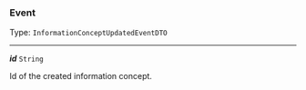 


### Event

Type: `InformationConceptUpdatedEventDTO`

---

***id*** `String`

Id of the created information concept.


